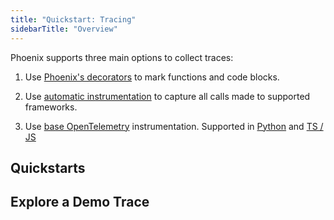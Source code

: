 ```yaml
---
title: "Quickstart: Tracing"
sidebarTitle: "Overview"
---
```


Phoenix supports three main options to collect traces:

1. Use [Phoenix's decorators](/phoenix/tracing/how-to-tracing/setup-tracing/instrument-python) to mark functions and code blocks.

2. Use [automatic instrumentation](https://arize.com/docs/phoenix/integrations) to capture all calls made to supported frameworks.

3. Use [base OpenTelemetry](/phoenix/tracing/how-to-tracing/setup-tracing/custom-spans) instrumentation. Supported in [Python](/phoenix/tracing/how-to-tracing/setup-tracing/custom-spans) and [TS / JS](/phoenix/tracing/how-to-tracing/setup-tracing/javascript)

## [](#quickstarts)Quickstarts

<Columns cols={2}>
  <Card title="Tracing (Python)" img="https://storage.googleapis.com/arize-phoenix-assets/assets/images/phoenix-docs-images/2300ed03-image.jpeg" href="/phoenix/tracing/llm-traces-1/quickstart-tracing-python"/>
  <Card title="Tracing (TS)" img="https://storage.googleapis.com/arize-phoenix-assets/assets/images/phoenix-docs-images/8a919824-image.jpeg" href="/phoenix/tracing/llm-traces-1/quickstart-tracing-ts"/>
</Columns>

## Explore a Demo Trace

<Card title="Arize Phoenix" icon="/favicon.avif" horizontal href="https://phoenix-demo.arize.com/projects/UHJvamVjdDoy/spans/6047448520b183da48952818c11e2464?selectedSpanNodeId=U3Bhbjo0MTcwMw=="/>
